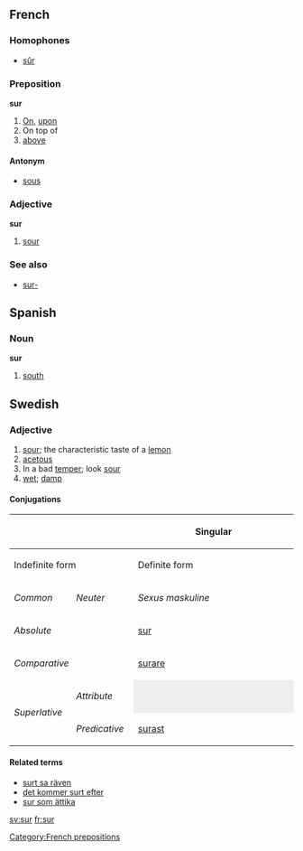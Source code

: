 ==French==
[[Category:French prepositions]]
===Homophones===
*[[sûr]]
===Preposition===
'''sur'''

# [[On]], [[upon]]
# On top of
# [[above]]

====Antonym====
*[[sous]]

===Adjective===
'''sur'''

# [[sour]]

===See also===
*[[sur-]]


==Spanish==
===Noun===
'''sur'''

# [[south]]

==Swedish==

===Adjective===
#[[sour]]; the characteristic taste of a [[lemon]]
#[[acetous]]
#In a bad [[temper]]; look [[sour]]
#[[wet]]; [[damp]]

====Conjugations====
{| border=1 cellspacing=0 
|- bgcolor="#FFFFF0" align=center
! rowspan=3 colspan=2 |
! colspan=4 width=400 | Singular
! rowspan=3 width=100 | Plural
|- bgcolor="#FFFFF0" align=center
! colspan=2 width=200 | Indefinite form
! colspan=2 width=200 | Definite form
|- bgcolor="#FFFFF0" align=center
| width=100 | ''Common''
| width=100 | ''Neuter''
| width=100 | ''Sexus maskuline''
| width=100 | ''Other sexus''
|- align=center
| bgcolor="#FFFFF0" colspan=2 width=120 | ''Absolute''
| [[sur]]
| [[surt]]
| [[sure]]
| [[sura]]
| [[sura]]
|- align=center
| bgcolor="#FFFFF0" colspan=2 | ''Comparative''
| colspan=7 | [[surare]]
|- align=center
| bgcolor="#FFFFF0" rowspan=2 width=60 | ''Superlative''
| bgcolor="#FFFFF0" width=60 | ''Attribute''
| colspan=2 style="background:#eeeeee" |  
| [[suraste]]
| [[suraste]]
| [[suraste]]
|- align=center 
| bgcolor="#FFFFF0" width=60 | ''Predicative''
| colspan=5 | [[surast]]
|}

====Related terms====
*[[surt sa räven]]
*[[det kommer surt efter]]
*[[sur som ättika]]

[[sv:sur]] [[fr:sur]]